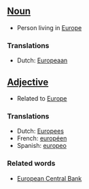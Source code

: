 ==[[Noun]]==

*Person living in [[Europe]]

===Translations===

*Dutch: [[Europeaan]]

==[[Adjective]]==

*Related to [[Europe]]

===Translations===

*Dutch: [[Europees]]
*French: [[européen]]
*Spanish: [[europeo]]

===Related words===

* [[European Central Bank]]
